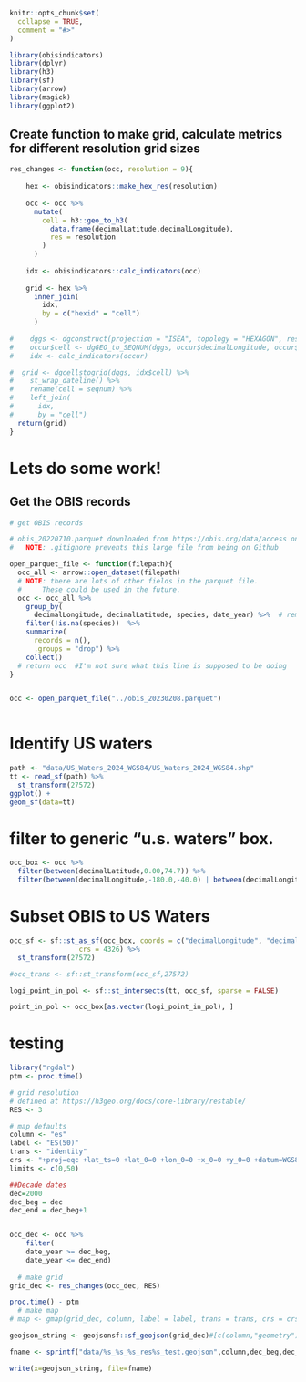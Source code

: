 ```r
knitr::opts_chunk$set(
  collapse = TRUE,
  comment = "#>"
)
```

```r
library(obisindicators)
library(dplyr)
library(h3)
library(sf)
library(arrow)
library(magick)
library(ggplot2)
```


## Create function to make grid, calculate metrics for different resolution grid sizes

```r
res_changes <- function(occ, resolution = 9){
  
    hex <- obisindicators::make_hex_res(resolution)
    
    occ <- occ %>%
      mutate(
        cell = h3::geo_to_h3(
          data.frame(decimalLatitude,decimalLongitude),
          res = resolution
        )
      )
     
    idx <- obisindicators::calc_indicators(occ)
    
    grid <- hex %>%
      inner_join(
        idx,
        by = c("hexid" = "cell")
      )
    
#    dggs <- dgconstruct(projection = "ISEA", topology = "HEXAGON", res = resolution)
#    occur$cell <- dgGEO_to_SEQNUM(dggs, occur$decimalLongitude, occur$decimalLatitude)[["seqnum"]]
#    idx <- calc_indicators(occur)

#  grid <- dgcellstogrid(dggs, idx$cell) %>%
#    st_wrap_dateline() %>%
#    rename(cell = seqnum) %>%
#    left_join(
#      idx,
#      by = "cell")
  return(grid)
}
```

# Lets do some work!

## Get the OBIS records
```r
# get OBIS records

# obis_20220710.parquet downloaded from https://obis.org/data/access on 2022-09-06
#   NOTE: .gitignore prevents this large file from being on Github

open_parquet_file <- function(filepath){
  occ_all <- arrow::open_dataset(filepath)
  # NOTE: there are lots of other fields in the parquet file.
  #     These could be used in the future.
  occ <- occ_all %>%
    group_by(
      decimalLongitude, decimalLatitude, species, date_year) %>%  # remove duplicate rows
    filter(!is.na(species))  %>%
    summarize(
      records = n(),
      .groups = "drop") %>%
    collect()
  # return occ  #I'm not sure what this line is supposed to be doing
}


occ <- open_parquet_file("../obis_20230208.parquet")
    
```

# Identify US waters
```r

path <- "data/US_Waters_2024_WGS84/US_Waters_2024_WGS84.shp"
tt <- read_sf(path) %>%
  st_transform(27572)
ggplot() +
geom_sf(data=tt)
```
# filter to generic "u.s. waters" box.
```r
occ_box <- occ %>%
  filter(between(decimalLatitude,0.00,74.7)) %>%
  filter(between(decimalLongitude,-180.0,-40.0) | between(decimalLongitude,160.0,180.0))
```
# Subset OBIS to US Waters
```r
occ_sf <- sf::st_as_sf(occ_box, coords = c("decimalLongitude", "decimalLatitude"), 
                 crs = 4326) %>%
  st_transform(27572)

#occ_trans <- sf::st_transform(occ_sf,27572)

logi_point_in_pol <- sf::st_intersects(tt, occ_sf, sparse = FALSE)

point_in_pol <- occ_box[as.vector(logi_point_in_pol), ]
```



# testing

```r
library("rgdal")
ptm <- proc.time()

# grid resolution
# defined at https://h3geo.org/docs/core-library/restable/
RES <- 3

# map defaults
column <- "es"
label <- "ES(50)"
trans <- "identity"
crs <- "+proj=eqc +lat_ts=0 +lat_0=0 +lon_0=0 +x_0=0 +y_0=0 +datum=WGS84 +units=m +no_defs +type=crs"
limits <- c(0,50)

##Decade dates
dec=2000
dec_beg = dec
dec_end = dec_beg+1


occ_dec <- occ %>%
    filter(
    date_year >= dec_beg,
    date_year <= dec_end)
  
  # make grid
grid_dec <- res_changes(occ_dec, RES)

proc.time() - ptm
  # make map
# map <- gmap(grid_dec, column, label = label, trans = trans, crs = crs, limits = limits)

geojson_string <- geojsonsf::sf_geojson(grid_dec)#[c(column,"geometry")])

fname <- sprintf("data/%s_%s_%s_res%s_test.geojson",column,dec_beg,dec_end,RES)

write(x=geojson_string, file=fname)
```